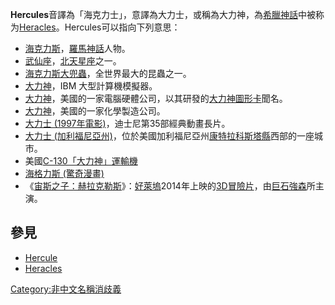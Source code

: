 '''Hercules'''音譯為「海克力士」，意譯為大力士，或稱為大力神，為[[希臘神話|希臘神話]]中被称为[[赫拉克勒斯|Heracles]]。Hercules可以指向下列意思：

* [[海克力斯|海克力斯]]，[[羅馬神話|羅馬神話]]人物。
* [[武仙座|武仙座]]，[[北天星座|北天星座]]之一。
* [[長戟大兜蟲|海克力斯大兜蟲]]，全世界最大的昆蟲之一。
* [[Hercules_(模擬器)|大力神]]，IBM 大型計算機模擬器。
* [[基利摩|大力神]]，美國的一家電腦硬體公司，以其研發的[[大力神圖形卡|大力神圖形卡]]聞名。
* [[大力神_(化學公司)|大力神]]，美國的一家化學製造公司。
* [[大力士_(1997年電影)|大力士 (1997年電影)]]，迪士尼第35部經典動畫長片。
* [[大力士_(加利福尼亞州)|大力士 (加利福尼亞州)]]，位於美國加利福尼亞州[[康特拉科斯塔縣_(加利福尼亞州)|康特拉科斯塔縣]]西部的一座城市。
* 美國[[C-130運輸機|C-130「大力神」運輸機]]
* [[海格力斯_(驚奇漫畫)|海格力斯 (驚奇漫畫)]]
* 《[[宙斯之子：赫拉克勒斯|宙斯之子：赫拉克勒斯]]》：[[好萊塢|好萊塢]]2014年上映的[[3D|3D]][[冒險片|冒險片]]，由[[巨石強森|巨石強森]]所主演。

== 參見 ==
*[[Hercule|Hercule]]
*[[Heracles|Heracles]]

{{disambig}}

[[Category:非中文名稱消歧義|Category:非中文名稱消歧義]]